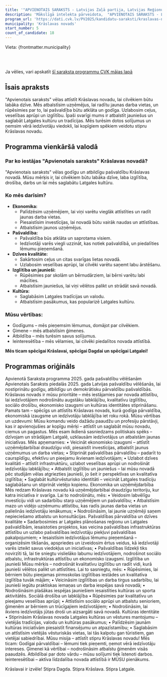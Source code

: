 ```yaml
---
title: '"APVIENOTAIS SARAKSTS - Latvijas Zaļā partija, Latvijas Reģionu Apvienība, Liepājas partija"'
description: 'Mākslīgā intelekta pārveidota,  "APVIENOTAIS SARAKSTS - Latvijas Zaļā partija, Latvijas Reģionu Apvienība, Liepājas partija" - Krāslavas novads programma vienkāršā valodā'
program_url: 'https://dati.cvk.lv/PV2025/kandidatu-saraksti/kraslavas-novads/apvienotais-saraksts---latvijas-zala-partija-latvijas-regionu-apvieniba-liepajas-partija'
municipality: 'Krāslavas novads'
start_number: 5
count_of_candidate: 18
---
```



Vieta: {frontmatter.municipality}<br/>

<Badge text="Ekonomiskā izaugsme" variant="note" size="small" /> <Badge text="Pašvaldības pārvaldība" variant="note" size="small" /> <Badge text="Izglītība un jaunieši" variant="note" size="small" /> <Badge text="Sociālā drošība" variant="note" size="small" /> <Badge text="Kultūras identitāte" variant="note" size="small" />

<br/><br/> 

<Card title='Šis ir mākslīga intelekta ģenerēts apraksts' icon='starlight'>
    Ja vēlies, vari apskatīt <a href={frontmatter.program_url} target='_blank'>šī saraksta programmu CVK mājas lapā</a>
    </Card>

## Īsais apraksts

"Apvienotais saraksts" vēlas attīstīt Krāslavas novadu, lai cilvēkiem būtu labāka dzīve. Mēs atbalstīsim uzņēmējus, lai radītu jaunas darba vietas, un rūpēsimies par to, lai pašvaldība būtu atklāta un godīga. Uzlabosim ceļus, veselības aprūpi un izglītību. Īpaši svarīgi mums ir atbalstīt jauniešus un saglabāt Latgales kultūru un tradīcijas. Mēs turēsim dotos solījumus un ņemsim vērā iedzīvotāju viedokli, lai kopīgiem spēkiem veidotu stipru Krāslavas novadu.

## Programma vienkāršā valodā

### Par ko iestājas "Apvienotais saraksts" Krāslavas novadā?

"Apvienotais saraksts" vēlas godīgu un atbildīgu pašvaldību Krāslavas novadā. Mūsu mērķis ir, lai cilvēkiem būtu labāka dzīve, laba izglītība, drošība, darbs un lai mēs saglabātu Latgales kultūru.

### Ko mēs darīsim?

*   **Ekonomika:**
    *   Palīdzēsim uzņēmējiem, lai viņi varētu vieglāk attīstīties un radīt jaunas darba vietas.
    *   Piesaistīsim investīcijas, lai novadā būtu vairāk naudas un attīstības.
    *   Atbalstīsim jaunos uzņēmējus.
*   **Pašvaldība:**
    *   Pašvaldība būs atklāta un saprotama visiem.
    *   Iedzīvotāji varēs viegli uzzināt, kas notiek pašvaldībā, un piedalīties lēmumu pieņemšanā.
*   **Dzīves kvalitāte:**
    *   Sakārtosim ceļus un citas svarīgas lietas novadā.
    *   Uzlabosim veselības aprūpi, lai cilvēki varētu saņemt labu ārstēšanu.
*   **Izglītība un jaunieši:**
    *   Rūpēsimies par skolām un bērnudārziem, lai bērni varētu labi mācīties.
    *   Atbalstīsim jauniešus, lai viņi vēlētos palikt un strādāt savā novadā.
*   **Kultūra:**
    *   Saglabāsim Latgales tradīcijas un valodu.
    *   Atbalstīsim pasākumus, kas popularizē Latgales kultūru.

### Mūsu vērtības:

*   Godīgums – mēs pieņemsim lēmumus, domājot par cilvēkiem.
*   Ģimene – mēs atbalstīsim ģimenes.
*   Atbildība – mēs turēsim savus solījumus.
*   Ieinteresētība – mēs vēlamies, lai cilvēki piedalītos novada attīstībā.

**Mēs ticam spēcīgai Krāslavai, spēcīgai Dagdai un spēcīgai Latgalei!**

## Programmas oriģināls

Apvienotā Saraksta programma 2025. gada pašvaldību vēlēšanām
Apvienotais Saraksts piedalās 2025. gada Latvijas pašvaldību vēlēšanās, lai nostiprinātu godīgu, atbildīgu un demokrātisku pārvaldību pašvaldībās. Krāslavas novads ir mūsu prioritāte – mēs iestājamies par novada attīstību, lai iedzīvotājiem nodrošinātu augstāku labklājību, kvalitatīvu izglītību, sociālo drošību, ekonomisko izaugsmi un kultūras identitātes stiprināšanu. Pamats tam – spēcīgs un attīstīts Krāslavas novads, kurā godīga pārvaldība, ekonomiskā izaugsme un iedzīvotāju labklājība iet roku rokā.
Mūsu vērtības un uzdevumi:
Mūsu komandu veido dažādu paaudžu un profesiju pārstāvji, kas ir apvienojušies ar kopīgu mērķi – attīstīt un saglabāt mūsu novadu, ciemus un pagastus. Mēs esam ikdienā sasniedzams politiskais spēks – dzīvojam un strādājam Latgalē, uzklausām iedzīvotājus un atbalstām jaunas iniciatīvas.
Mēs apņemamies:
• Veicināt ekonomisko izaugsmi – attīstīt uzņēmējdarbībai draudzīgu vidi, piesaistīt investīcijas, atbalstīt jaunus uzņēmumus un darba vietas;
• Stiprināt pašvaldības pārvaldību – padarīt to caurspīdīgu, efektīvu un pieejamu ikvienam iedzīvotājam;
• Uzlabot dzīves kvalitāti – attīstīt infrastruktūru, uzlabot veselības aprūpi un nodrošināt iedzīvotāju labklājību;
• Atbalstīt izglītību un jauniešus – lai mūsu novadā pēc studijām vēlas atgriezties jaunieši, jo šeit ir perspektīvas un kvalitatīva izglītība;
• Saglabāt kultūrvēsturisko identitāti – veicināt Latgales tradīciju saglabāšanu un stiprināt vietējo kopienu.
Ekonomika un uzņēmējdarbība
Mēs redzam Krāslavas novadu kā uzņēmējdarbībai draudzīgu teritoriju, kur katra iniciatīva ir svarīga. Lai to nodrošinātu, mēs:
• Veidosim labvēlīgu investīciju vidi un sadarbību starp uzņēmējiem un pašvaldību;
• Atbalstīsim mazo un vidējo uzņēmumu attīstību, kas radīs jaunas darba vietas un palielinās iedzīvotāju ienākumus;
• Nodrošināsim, lai jaunie uzņēmēji saņem nepieciešamo atbalstu un konsultācijas.
Pašvaldības pārvaldība un dzīves kvalitāte
• Sadarbosimies ar Latgales plānošanas reģionu un Latgales pašvaldībām, iesaistoties projektos, kas veicina pašvaldības infrastruktūras attīstību un uzlabo pašvaldības iedzīvotāju piekļuvi pašvaldības pakalpojumiem;
• Iesaistīsim iedzīvotājus lēmumu pieņemšanā – organizēsim tikšanās, apspriedes un izveidosim ērtus veidus, kā iedzīvotāji varēs izteikt savus viedokļus un iniciatīvas;
• Pašvaldības līdzekļi tiks novirzīti tā, lai tie sniegtu vislielāko labumu iedzīvotājiem, nodrošinot sociālo atbalstu, infrastruktūras attīstību un ekonomisko izaugsmi.
Izglītība un jaunieši
Mūsu mērķis – nodrošināt kvalitatīvu izglītību un radīt vidi, kurā jaunieši vēlētos palikt un attīstīties. Lai to sasniegtu, mēs:
• Rūpēsimies, lai bērniem būtu pieejamas pirmsskolas izglītības iestādes un kvalitatīva izglītība tuvāk mājām;
• Veicināsim izglītības un darba tirgus sadarbību, lai jaunieši iegūtu praktiskas iemaņas un darba iespējas savā novadā;
• Nodrošināsim plašākas iespējas jauniešiem iesaistīties kultūras un sporta aktivitātēs.
Sociālā drošība un labklājība
• Rūpēsimies par kvalitatīvu un pieejamu veselības aprūpi;
• Attīstīsim sociālo aprūpi un atbalstu senioriem, ģimenēm ar bērniem un trūcīgajiem iedzīvotājiem;
• Nodrošināsim, lai ikviens iedzīvotājs jūtas droši un aizsargāti savā novadā.
Kultūras identitāte
• Stiprināsim Krāslavas novada Latgales kultūras un vēstures mantojumu – vietējās tradīcijas, valodu un kultūras pasākumus;
• Palīdzēsim jaunām kultūras iniciatīvām piesaistīt finansējumu un atpazīstamību;
• Saglabāsim un attīstīsim vietējās vēsturiskās vietas, lai tās kalpotu gan tūristiem, gan vietējai sabiedrībai.
Mūsu misija – attīstīt stipru Krāslavas novadu!
Mēs ticam:
Godīgai pārvaldībai – lēmumi tiek pieņemti, ņemot vērā iedzīvotāju intereses.
Ģimenei kā vērtībai – nodrošināsim atbalstu ģimenēm visās paaudzēs.
Atbildībai par doto vārdu – mūsu solījumi tiek īstenoti darbos.
Ieinteresētībai – aktīva līdzdalība novada attīstībā ir MŪSU pienākums.

Krāslavai ir izvēle!
Stipra Dagda. Stipra Krāslava. Stipra Latgale.
